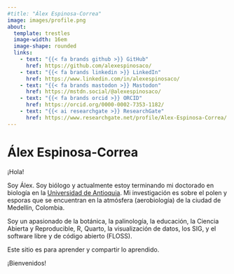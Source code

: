 ```yaml
---
#title: "Álex Espinosa-Correa"
image: images/profile.png
about: 
  template: trestles
  image-width: 16em
  image-shape: rounded
  links: 
    - text: "{{< fa brands github >}} GitHub"
      href: https://github.com/alexespinosaco/
    - text: "{{< fa brands linkedin >}} LinkedIn"
      href: https://www.linkedin.com/in/alexespinosaco/
    - text: "{{< fa brands mastodon >}} Mastodon"
      href: https://mstdn.social/@alexespinosaco/
    - text: "{{< fa brands orcid >}} ORCID"
      href: https://orcid.org/0000-0002-7353-1182/
    - text: "{{< ai researchgate >}} ResearchGate"
      href: https://www.researchgate.net/profile/Alex-Espinosa-Correa/
---
```


# Álex Espinosa-Correa

¡Hola!

Soy Álex. Soy biólogo y actualmente estoy terminando mi doctorado en biología en la [Universidad de Antioquia](http://udea.edu.co/). Mi investigación es sobre el polen y esporas que se encuentran en la atmósfera (aerobiología) de la ciudad de Medellín, Colombia.

Soy un apasionado de la botánica, la palinología, la educación, la Ciencia Abierta y Reproducible, R, Quarto, la visualización de datos, los SIG, y el software libre y de código abierto (FLOSS).

Este sitio es para aprender y compartir lo aprendido.

¡Bienvenidos!
